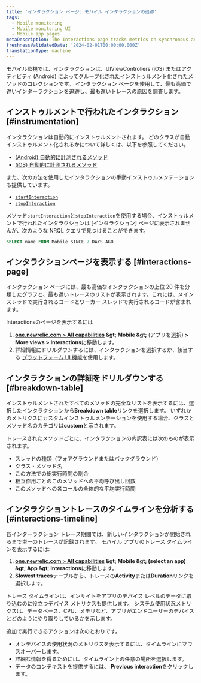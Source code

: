 ```yaml
---
title: 'インタラクション ページ: モバイル インタラクションの追跡'
tags:
  - Mobile monitoring
  - Mobile monitoring UI
  - Mobile app pages
metaDescription: The Interactions page tracks metrics on synchronous and asychronous code execution in mobile applications.
freshnessValidatedDate: '2024-02-01T00:00:00.000Z'
translationType: machine
---
```


モバイル監視では、インタラクションは、UIViewControllers (iOS) またはアクティビティ (Android) によってグループ化されたインストゥルメント化されたメソッドのコレクションです。 インタラクション ページを使用して、最も高価で遅いインターラクションを追跡し、最も遅いトレースの原因を調査します。

## インストゥルメントで行われたインタラクション [#instrumentation]

インタラクションは自動的にインストゥルメントされます。 どのクラスが自動インストゥルメント化されるかについて詳しくは、以下を参照してください。

* [(Android) 自動的に計測されるメソッド](/docs/mobile-monitoring/new-relic-mobile/mobile-sdk/mobile-sdk-api-guide/#method-list)
* [(iOS) 自動的に計測されるメソッド](/docs/mobile-monitoring/new-relic-mobile/mobile-sdk/mobile-sdk-api-guide/#method-list-ios)

また、次の方法を使用したインタラクションの手動インストゥルメンテーションも提供しています。

* [`startInteraction`](/docs/mobile-monitoring/new-relic-mobile/mobile-sdk/start-interaction/)
* [`stopInteraction`](/docs/mobile-monitoring/new-relic-mobile/mobile-sdk/stop-interaction/)

メソッド`startInteraction`と`stopInteraction`を使用する場合、インストゥルメントで行われたインタラクションは \[インタラクション] ページに表示されませんが、次のような NRQL クエリで見つけることができます。

```sql
SELECT name FROM Mobile SINCE 7 DAYS AGO
```

## インタラクションページを表示する [#interactions-page]

インタラクション ページには、最も高価なインタラクションの上位 20 件を分類したグラフと、最も遅いトレースのリストが表示されます。これには、メイン スレッドで実行されるコードとワーカー スレッドで実行されるコードが含まれます。

Interactionsのページを表示するには

1. <DNT>**[one.newrelic.com &gt; All capabilities](https://one.newrelic.com/all-capabilities) &amp;gt; Mobile &amp;gt;**</DNT> (アプリを選択) <DNT>**&gt; More views &gt; Interactions**</DNT>に移動します。
2. 詳細情報にドリルダウンするには、インタラクションを選択するか、該当する [プラットフォーム UI 機能](/docs/new-relic-solutions/new-relic-one/introduction-new-relic-platform)を使用します。

## インタラクションの詳細をドリルダウンする [#breakdown-table]

インストゥルメントされたすべてのメソッドの完全なリストを表示するには、選択したインタラクションから<DNT>**Breakdown table**</DNT>リンクを選択します。 いずれかのメトリクスにカスタムインストゥルメンテーションを使用する場合、クラスとメソッド名のカテゴリは<DNT>**custom**</DNT>と示されます。

トレースされたメソッドごとに、インタラクションの内訳表には次のものが表示されます。

* スレッドの種類（フォアグラウンドまたはバックグラウンド）
* クラス・メソッド名
* この方法での総実行時間の割合
* 相互作用ごとのこのメソッドへの平均呼び出し回数
* このメソッドへの各コールの全体的な平均実行時間

## インタラクショントレースのタイムラインを分析する [#interactions-timeline]

各インターラクション トレース期間では、新しいインタラクションが開始されるまで単一のトレースが記録されます。 モバイル アプリのトレース タイムラインを表示するには:

1. <DNT>**[one.newrelic.com &gt; All capabilities](https://one.newrelic.com/all-capabilities) &amp;gt; Mobile &amp;gt; (select an app) &amp;gt; App &amp;gt; Interactions**</DNT>に移動します。
2. <DNT>**Slowest traces**</DNT>テーブルから、トレースの<DNT>**Activity**</DNT>または<DNT>**Duration**</DNT>リンクを選択します。

トレース タイムラインは、インサイトをアプリのデバイス レベルのデータに取り込むのに役立つデバイス メトリクスも提供します。 システム使用状況メトリクスは、データベース、CPU、メモリなど、アプリがエンドユーザーのデバイスとどのようにやり取りしているかを示します。

追加で実行できるアクションは次のとおりです。

* オンデバイスの使用状況のメトリクスを表示するには、タイムラインにマウスオーバーします。
* 詳細な情報を得るためには、タイムライン上の任意の場所を選択します。
* データのコンテキストを提供するには、 <DNT>**Previous interaction**</DNT>をクリックします。